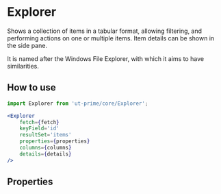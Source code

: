 # Explorer


Shows a collection of items in a tabular format,
allowing filtering, and performing actions on one or multiple items.
Item details can be shown in the side pane.

It is named after the Windows File Explorer, with which it
aims to have similarities.

## How to use

```jsx
import Explorer from 'ut-prime/core/Explorer';

<Explorer
    fetch={fetch}
    keyField='id'
    resultSet='items'
    properties={properties}
    columns={columns}
    details={details}
/>
```

<Canvas>
    <Story id="explorer--basic" />
</Canvas>

## Properties

<ArgsTable story="."/>

